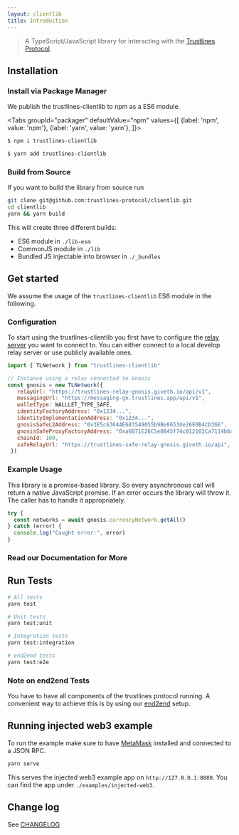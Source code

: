 ```yaml
---
layout: clientlib
title: Introduction
---
```


> A TypeScript/JavaScript library for interacting with the [Trustlines Protocol](https://trustlines.foundation/protocol).

## Installation

### Install via Package Manager

We publish the trustlines-clientlib to npm as a ES6 module.

<Tabs
  groupId="packager"
  defaultValue="npm"
  values={[
    {label: 'npm', value: 'npm'},
    {label: 'yarn', value: 'yarn'},
  ]}>
<TabItem value="npm">

```bash
$ npm i trustlines-clientlib
```

</TabItem>
<TabItem value="yarn">

```bash
$ yarn add trustlines-clientlib
```

</TabItem>
</Tabs>



### Build from Source

If you want to build the library from source run

```bash
git clone git@github.com:trustlines-protocol/clientlib.git
cd clientlib
yarn && yarn build
```

This will create three different builds:

- ES6 module in `./lib-esm`
- CommonJS module in `./lib`
- Bundled JS injectable into browser in `./_bundles`

## Get started

We assume the usage of the `trustlines-clientlib` ES6 module in the following.

### Configuration

To start using the trustlines-clientlib you first have to configure the [relay server](/relay/introduction) you want to connect to.
You can either connect to a local develop relay server or use publicly available ones.

```javascript
import { TLNetwork } from "trustlines-clientlib"

// Instance using a relay connected to Gnosis
const gnosis = new TLNetwork({
   relayUrl: "https://trustlines-relay-gnosis.giveth.io/api/v1",
   messagingUrl: "https://messaging-gn.trustlines.app/api/v1",
   walletType: WALLLET_TYPE_SAFE,
   identityFactoryAddress: "0x1234...",
   identityImplementationAddress: "0x1234...",
   gnosisSafeL2Address: "0x3E5c63644E683549055b9Be8653de26E0B4CD36E",
   gnosisSafeProxyFactoryAddress: "0xa6B71E26C5e0845f74c812102Ca7114b6a896AB2",
   chainId: 100,
   safeRelayUrl: "https://trustlines-safe-relay-gnosis.giveth.io/api",
 })
```

### Example Usage

This library is a promise-based library.
So every asynchronous call will return a native JavaScript promise.
If an error occurs the library will throw it.
The caller has to handle it appropriately.

```javascript
try {
  const networks = await gnosis.currencyNetwork.getAll()
} catch (error) {
  console.log("Caught error:", error)
}
```

### Read our Documentation for More

## Run Tests

```bash
# All tests
yarn test

# Unit tests
yarn test:unit

# Integration tests
yarn test:integration

# end2end tests
yarn test:e2e
```

### Note on end2end Tests

You have to have all components of the trustlines protocol running.
A convenient way to achieve this is by using our [end2end](https://github.com/trustlines-protocol/end2end) setup.

## Running injected web3 example

To run the example make sure to have [MetaMask](https://metamask.io/) installed and connected to a JSON RPC.

```bash
yarn serve
```

This serves the injected web3 example app on `http://127.0.0.1:8080`. You can find the app under `./examples/injected-web3`.

## Change log

See [CHANGELOG](https://github.com/trustlines-protocol/clientlib/blob/master/CHANGELOG.md)
